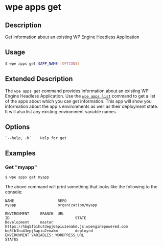 # wpe apps get

## Description

Get information about an existing WP Engine Headless Application

## Usage

```bash
$ wpe apps get $APP_NAME [OPTIONS]
```

## Extended Description

The `wpe apps get` command provides information about an existing WP Engine Headless Application. Use the [`wpe apps list`](./list) command to get a list of the apps about which you can get information. This app will show you information about the app's environments as well as their deployment state. It will also list any existing environment variable names.

## Options

```
`--help, -h`    Help for get
```

## Examples

### Get "myapp"

```bash
$ wpe apps get myapp
```

The above command will print something that looks like the following to the console:

```text
NAME                    REPO
myapp                   organization/myapp

ENVIRONMENT     BRANCH  URL                                                             ID                              STATE
Development     master  https://hbq5fb1hu43epj6apiu2enakm.js.wpenginepowered.com        bq5fb1hu43epj6apiu2enakm        deployed
ENVIRONMENT VARIABLES: WORDPRESS_URL
STATUS
```
